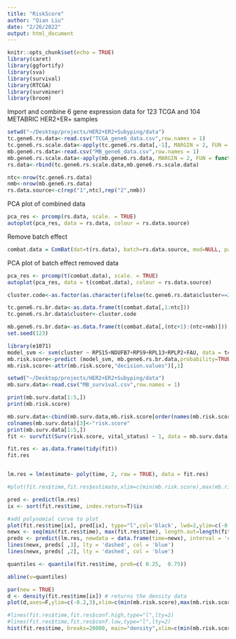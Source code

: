 ```yaml
---
title: "RiskScore"
author: "Qian Liu"
date: "2/26/2022"
output: html_document
---
```


```r
knitr::opts_chunk$set(echo = TRUE)
library(caret)
library(ggfortify)
library(sva)
library(survival)
library(RTCGA)
library(survminer)
library(broom)
```

Import and combine 6 gene expression data for 123 TCGA and 104 METABRIC HER2+ER+ samples 

```r
setwd("~/Desktop/projects/HER2+ER2+Subyping/data")
tc.gene6.rs.data<-read.csv("TCGA_gene6_data.csv",row.names = 1)
tc.gene6.rs.scale.data<-apply(tc.gene6.rs.data[,-1], MARGIN = 2, FUN = function(X) (X - min(X))/diff(range(X)))
mb.gene6.rs.data<-read.csv("MB_gene6_data.csv",row.names = 1)
mb.gene6.rs.scale.data<-apply(mb.gene6.rs.data, MARGIN = 2, FUN = function(X) (X - min(X))/diff(range(X)))
rs.data<-rbind(tc.gene6.rs.scale.data,mb.gene6.rs.scale.data)

ntc<-nrow(tc.gene6.rs.data)
nmb<-nrow(mb.gene6.rs.data)
rs.data.source<-c(rep("1",ntc),rep("2",nmb))
```

PCA plot of combined data

```r
pca_res <- prcomp(rs.data, scale. = TRUE)
autoplot(pca_res, data = rs.data, colour = rs.data.source)
```

Remove batch effect
```r
combat.data = ComBat(dat=t(rs.data), batch=rs.data.source, mod=NULL, par.prior=TRUE, prior.plots=FALSE)
```

PCA plot of batch effect removed data

```r
pca_res <- prcomp(t(combat.data), scale. = TRUE)
autoplot(pca_res, data = t(combat.data), colour = rs.data.source)
```


```r
cluster.code<-as.factor(as.character(ifelse(tc.gene6.rs.data$cluster==2,-1,1)))

tc.gene6.rs.br.data<-as.data.frame(t(combat.data[,1:ntc]))
tc.gene6.rs.br.data$cluster<-cluster.code

mb.gene6.rs.br.data<-as.data.frame(t(combat.data[,(ntc+1):(ntc+nmb)]))
set.seed(123) 

library(e1071)
model_svm <- svm(cluster ~ RPS15+NDUFB7+RPS9+RPL13+RPLP2+FAU, data = tc.gene6.rs.br.data,probability = TRUE)
mb.risk.score<-predict (model_svm, mb.gene6.rs.br.data,probability=TRUE,decision.values = T)
mb.risk.score<-attr(mb.risk.score,"decision.values")[,1]
```

```r
setwd("~/Desktop/projects/HER2+ER2+Subyping/data")
mb.surv.data<-read.csv("MB_survival.csv",row.names = 1)

print(mb.surv.data[1:5,])
print(mb.risk.score)

mb.surv.data<-cbind(mb.surv.data,mb.risk.score[order(names(mb.risk.score))])
colnames(mb.surv.data)[3]<-"risk.score"
print(mb.surv.data[1:5,])
fit <- survfit(Surv(risk.score, vital_status) ~ 1, data = mb.surv.data)

fit.res <- as.data.frame(tidy(fit))
fit.res


lm.res = lm(estimate~ poly(time, 2, raw = TRUE), data = fit.res)

#plot(fit.res$time,fit.res$estimate,xlim=c(min(mb.risk.score),max(mb.risk.score)),cex = 0.5)

pred <- predict(lm.res)
ix <- sort(fit.res$time, index.return=T)$ix

#add polynomial curve to plot
plot(fit.res$time[ix], pred[ix], type="l",col='black', lwd=2,ylim=c(-0.2,1))
newx <- seq(min(fit.res$time), max(fit.res$time), length.out=length(fit.res$time))
preds <- predict(lm.res, newdata = data.frame(time=newx), interval = 'confidence')
lines(newx, preds[ ,3], lty = 'dashed', col = 'blue')
lines(newx, preds[ ,2], lty = 'dashed', col = 'blue')

quantiles <- quantile(fit.res$time, prob=c( 0.25,  0.75))

abline(v=quantiles)

par(new = TRUE)
d <- density(fit.res$time[ix]) # returns the density data
plot(d,axes=F,ylim=c(-0.2,3),xlim=c(min(mb.risk.score),max(mb.risk.score)),xlab="", ylab="",lwd=0.5)

#lines(fit.res$time,fit.res$conf.high,type="l",lty=2)
#lines(fit.res$time,fit.res$conf.low,type="l",lty=2)
hist(fit.res$time, breaks=20000, main="density",xlim=c(min(mb.risk.score),max(mb.risk.score)))


```

